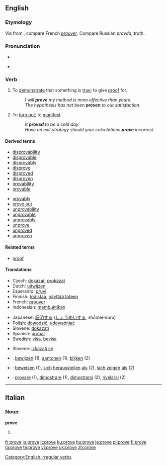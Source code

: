 {{rfv|the Russian in the etymology?}}
{{see|prøve}}
==English==

{{rank|working|breath|camp|990|prove|engaged|America|servant}}

===Etymology===
Via {{ME.}} from {{OF.}}, compare French ''[[prouver]]''.
Compare Russian ''pravda'', truth.

===Pronunciation===
*{{IPA|/pruːv/}}
*{{audio|en-us-prove.ogg|Audio (US)}}
*:{{rhymes|uːv}}

===Verb===
{{en-verb|proves|proving|proved|'''[[proved]] '''or''' [[proven]]'''}}[[Category:English irregular verbs]]

# {{transitive}} To [[demonstrate]] that something is [[true]]; to give [[proof]] for.
#: ''I will '''prove''' my method is more effective than yours.''
#: ''The hypothesis has not been '''proven''' to our satisfaction.''
# To [[turn out]]; to [[manifest]].
#: ''It '''proved''' to be a cold day.''
#: ''Have an exit strategy should your calculations '''prove''' incorrect.''

====Derived terms====
{{top2}}
* [[disprovability]]
* [[disprovable]]
* [[disprovably]]
* [[disprove]]
* [[disproved]]
* [[disproven]]
* [[provability]]
* [[provable]]
{{mid2}}
* [[provably]]
* [[prove out]]
* [[unprovability]]
* [[unprovable]]
* [[unprovably]]
* [[unprove]]
* [[unproved]]
* [[unproven]]
{{bottom}}

====Related terms====
*[[proof]]

====Translations====
{{trans-top|to demonstrate that something is true; to give proof for}}
*Czech: [[dokázat]], [[prokázat]]
*Dutch: [[uitwijzen]]
*Esperanto: [[pruvi]]
*Finnish: [[todistaa]], [[näyttää toteen]]
*French: [[prouver]]
*Indonesian: [[bukti|membuktikan]]
{{trans-mid}}
*Japanese: [[証明]]する ([[しょうめい]]する, shōmei-suru)
*Polish: [[dowodzić]], [[udowadniać]]
*Slovene: [[dokazati]]
*Spanish: [[probar]]
*Swedish: [[visa]], [[bevisa]]
{{trans-bottom}}

{{trans-top|to turn out; to manifest}}
{{trans-mid}}
*Slovene: [[izkazati se]]
{{trans-bottom}}

{{checktrans}}
*{{ttbc|Dutch}}: [[bewijzen]] (1), [[aantonen]] (1), [[blijken]] (2)
*{{ttbc|German}}: [[beweisen]] (1), [[sich]] [[herausstellen]] [[als]] (2), [[sich]] [[zeigen]] [[als]] (2)
*{{ttbc|Italian}}: [[provare]] (1), [[dimostrare]] (1), [[dimostrarsi]] (2), [[rivelarsi]] (2)

----

==Italian==

===Noun===
'''prove''' {{f}}

# {{plural of|[[prova]]|lang=Italian}}

[[fr:prove]]
[[io:prove]]
[[it:prove]]
[[ku:prove]]
[[hu:prove]]
[[ja:prove]]
[[pl:prove]]
[[fi:prove]]
[[ta:prove]]
[[te:prove]]
[[vi:prove]]
[[uk:prove]]
[[zh:prove]]